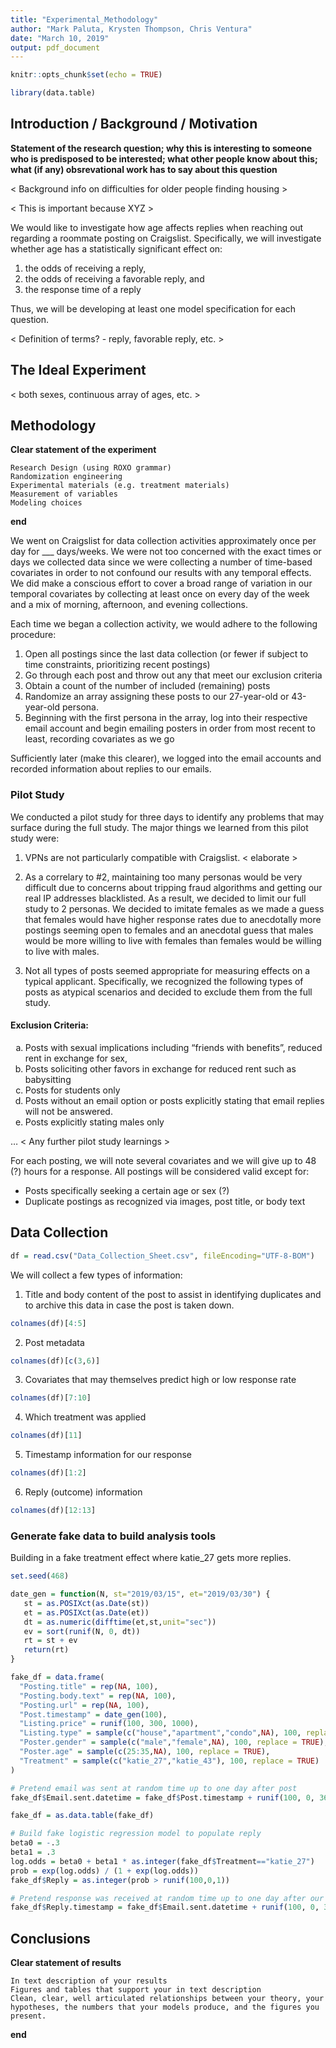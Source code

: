 ```yaml
---
title: "Experimental_Methodology"
author: "Mark Paluta, Krysten Thompson, Chris Ventura"
date: "March 10, 2019"
output: pdf_document
---
```


```r
knitr::opts_chunk$set(echo = TRUE)
```

```r
library(data.table)
```

## Introduction / Background / Motivation

**Statement of the research question; why this is interesting to someone who is predisposed to be interested; what other people know about this; what (if any) obsrevational work has to say about this question**


< Background info on difficulties for older people finding housing >

< This is important because XYZ >

We would like to investigate how age affects replies when reaching out regarding a roommate posting on Craigslist. Specifically, we will investigate whether age has a statistically significant effect on:

1) the odds of receiving a reply,
2) the odds of receiving a favorable reply, and
3) the response time of a reply

Thus, we will be developing at least one model specification for each question.

< Definition of terms? - reply, favorable reply, etc. >



## The Ideal Experiment

< both sexes, continuous array of ages, etc. >

## Methodology


 **Clear statement of the experiment**

    Research Design (using ROXO grammar)
    Randomization engineering
    Experimental materials (e.g. treatment materials)
    Measurement of variables
    Modeling choices
**end**

We went on Craigslist for data collection activities approximately once per day for ___ days/weeks. We were not too concerned with the exact times or days we collected data since we were collecting a number of time-based covariates in order to not confound our results with any temporal effects. We did make a conscious effort to cover a broad range of variation in our temporal covariates by collecting at least once on every day of the week and a mix of morning, afternoon, and evening collections.

Each time we began a collection activity, we would adhere to the following procedure:

1) Open all postings since the last data collection (or fewer if subject to time constraints, prioritizing recent postings)
2) Go through each post and throw out any that meet our exclusion criteria
3) Obtain a count of the number of included (remaining) posts
4) Randomize an array assigning these posts to our 27-year-old or 43-year-old persona.
5) Beginning with the first persona in the array, log into their respective email account and begin emailing posters in order from most recent to least, recording covariates as we go

Sufficiently later (make this clearer), we logged into the email accounts and recorded information about replies to our emails.

### Pilot Study

We conducted a pilot study for three days to identify any problems that may surface during the full study. The major things we learned from this pilot study were:

1) VPNs are not particularly compatible with Craigslist. < elaborate >

2) As a correlary to #2, maintaining too many personas would be very difficult due to concerns about tripping fraud algorithms and getting our real IP addresses blacklisted. As a result, we decided to limit our full study to 2 personas. We decided to imitate females as we made a guess that females would have higher response rates due to anecdotally more postings seeming open to females and an anecdotal guess that males would be more willing to live with females than females would be willing to live with males.

3) Not all types of posts seemed appropriate for measuring effects on a typical applicant. Specifically, we recognized the following types of posts as atypical scenarios and decided to exclude them from the full study.

#### Exclusion Criteria:

  a) Posts with sexual implications including "friends with benefits", reduced rent in exchange for sex, 
  b) Posts soliciting other favors in exchange for reduced rent such as babysitting
  c) Posts for students only
  d) Posts without an email option or posts explicitly stating that email replies will not be answered.
  e) Posts explicitly stating males only


 ...
< Any further pilot study learnings >



For each posting, we will note several covariates and we will give up to 48 (?) hours for a response.
All postings will be considered valid except for:

 -	Posts specifically seeking a certain age or sex (?)
 -	Duplicate postings as recognized via images, post title, or body text

## Data Collection


```r
df = read.csv("Data_Collection_Sheet.csv", fileEncoding="UTF-8-BOM")
```

We will collect a few types of information:

1) Title and body content of the post to assist in identifying duplicates and to archive this data in case the post is taken down.
```r
colnames(df)[4:5]
```

2) Post metadata
```r
colnames(df)[c(3,6)]
```

3) Covariates that may themselves predict high or low response rate
```r
colnames(df)[7:10]
```

4) Which treatment was applied
```r
colnames(df)[11]
```

5) Timestamp information for our response
```r
colnames(df)[1:2]
```

6) Reply (outcome) information
```r
colnames(df)[12:13]
```

### Generate fake data to build analysis tools

Building in a fake treatment effect where katie_27 gets more replies.

```r
set.seed(468)

date_gen = function(N, st="2019/03/15", et="2019/03/30") {
   st = as.POSIXct(as.Date(st))
   et = as.POSIXct(as.Date(et))
   dt = as.numeric(difftime(et,st,unit="sec"))
   ev = sort(runif(N, 0, dt))
   rt = st + ev
   return(rt)
}

fake_df = data.frame(
  "Posting.title" = rep(NA, 100),
  "Posting.body.text" = rep(NA, 100),
  "Posting.url" = rep(NA, 100),
  "Post.timestamp" = date_gen(100),
  "Listing.price" = runif(100, 300, 1000),
  "Listing.type" = sample(c("house","apartment","condo",NA), 100, replace = TRUE),
  "Poster.gender" = sample(c("male","female",NA), 100, replace = TRUE),
  "Poster.age" = sample(c(25:35,NA), 100, replace = TRUE),
  "Treatment" = sample(c("katie_27","katie_43"), 100, replace = TRUE)
)

# Pretend email was sent at random time up to one day after post
fake_df$Email.sent.datetime = fake_df$Post.timestamp + runif(100, 0, 3600*24)

fake_df = as.data.table(fake_df)

# Build fake logistic regression model to populate reply
beta0 = -.3
beta1 = .3
log.odds = beta0 + beta1 * as.integer(fake_df$Treatment=="katie_27")
prob = exp(log.odds) / (1 + exp(log.odds))
fake_df$Reply = as.integer(prob > runif(100,0,1))

# Pretend response was received at random time up to one day after our email
fake_df$Reply.timestamp = fake_df$Email.sent.datetime + runif(100, 0, 3600*24)
```


## Conclusions
**Clear statement of results**

    In text description of your results
    Figures and tables that support your in text description
    Clean, clear, well articulated relationships between your theory, your hypotheses, the numbers that your models produce, and the figures you present.
**end**
